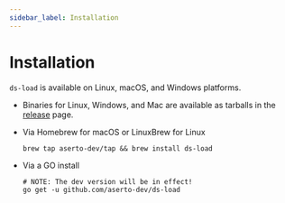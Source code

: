 ```yaml
---
sidebar_label: Installation
---
```


# Installation

`ds-load` is available on Linux, macOS, and Windows platforms.

- Binaries for Linux, Windows, and Mac are available as tarballs in the [release](https://github.com/aserto-dev/ds-load/releases) page.

- Via Homebrew for macOS or LinuxBrew for Linux

  ```shell
  brew tap aserto-dev/tap && brew install ds-load
  ```

- Via a GO install

  ```shell
  # NOTE: The dev version will be in effect!
  go get -u github.com/aserto-dev/ds-load
  ```
